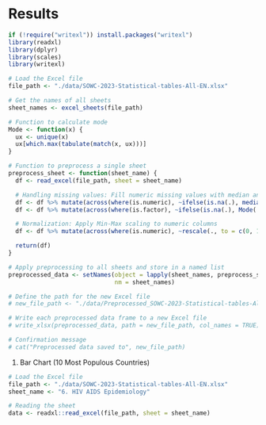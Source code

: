 # Results

```r
if (!require("writexl")) install.packages("writexl")
library(readxl)
library(dplyr)
library(scales)
library(writexl)

# Load the Excel file
file_path <- "./data/SOWC-2023-Statistical-tables-All-EN.xlsx"

# Get the names of all sheets
sheet_names <- excel_sheets(file_path)

# Function to calculate mode
Mode <- function(x) {
  ux <- unique(x)
  ux[which.max(tabulate(match(x, ux)))]
}

# Function to preprocess a single sheet
preprocess_sheet <- function(sheet_name) {
  df <- read_excel(file_path, sheet = sheet_name)

  # Handling missing values: Fill numeric missing values with median and categorical with mode
  df <- df %>% mutate(across(where(is.numeric), ~ifelse(is.na(.), median(., na.rm = TRUE), .)))
  df <- df %>% mutate(across(where(is.factor), ~ifelse(is.na(.), Mode(.), .)))

  # Normalization: Apply Min-Max scaling to numeric columns
  df <- df %>% mutate(across(where(is.numeric), ~rescale(., to = c(0, 1))))

  return(df)
}

# Apply preprocessing to all sheets and store in a named list
preprocessed_data <- setNames(object = lapply(sheet_names, preprocess_sheet),
                              nm = sheet_names)

# Define the path for the new Excel file
# new_file_path <- "./data/Preprocessed_SOWC-2023-Statistical-tables-All-EN.xlsx"

# Write each preprocessed data frame to a new Excel file
# write_xlsx(preprocessed_data, path = new_file_path, col_names = TRUE)

# Confirmation message
# cat("Preprocessed data saved to", new_file_path)
```



1. Bar Chart (10 Most Populous Countries)
```r
# Load the Excel file
file_path <- "./data/SOWC-2023-Statistical-tables-All-EN.xlsx"
sheet_name <- "6. HIV AIDS Epidemiology"

# Reading the sheet
data <- readxl::read_excel(file_path, sheet = sheet_name)

```

